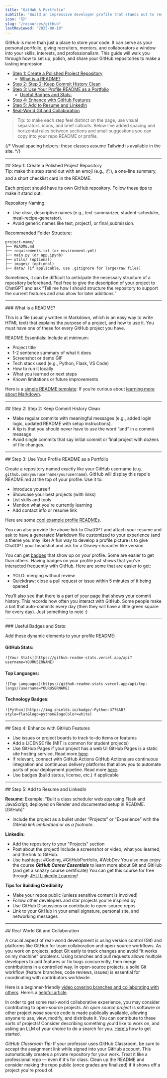 ```yaml
---
title: "GitHub & Portfolio"
subtitle: "Build an impressive developer profile that stands out to recruiters"
icon: "🐱"
slug: "/resources/github"
lastReviewed: "2025-08-18"
---
```


GitHub is more than just a place to store your code. It can serve as your personal portfolio, giving recruiters, mentors, and collaborators a window into your skills, interests, and professionalism. This guide will walk you through how to set up, polish, and share your GitHub repositories to make a lasting impression.

- [Step 1: Create a Polished Project Repository](#step1)
	- [What is a README?](#readme)
- [Step 2: Step 2: Keep Commit History Clean](#step2)
- [Step 3: Use Your Profile README as a Portfolio](#step3)
	- [Useful Badges and Stats:](#badges)
- [Step 4: Enhance with GitHub Features](#step4)
- [Step 5: Add to Resume and LinkedIn](#step5)
- [Real-World Git and Collaboration](#bonus)

> Tip: to make each step feel distinct on the page, use visual separators, icons, and brief callouts. Below I've added spacing and horizontal rules between sections and small suggestions you can copy into your repo README or profile.

{/* Visual spacing helpers: these classes assume Tailwind is available in the site. */}


<hr className="my-8 border-gray-200" />
<div id="step1">
## Step 1: Create a Polished Project Repository
</div>
<div className="mb-4 text-sm text-gray-600">Tip: make this step stand out with an emoji (e.g., 📦), a one-line summary, and a short checklist card in the README.</div>

Each project should have its own GitHub repository. Follow these tips to make it stand out:

Repository Naming:
- Use clear, descriptive names (e.g., text-summarizer, student-scheduler, meal-recipe-generator).
- Avoid generic names like test, project1, or final_submission.

Recommended Folder Structure:
```
project-name/
├── README.md
├── requirements.txt (or environment.yml)
├── main.py (or app.ipynb)
├── utils/ (optional)
├── images/ (optional)
├── data/ (if applicable, use .gitignore for large/raw files)
```
Sometimes, it can be difficult to anticipate the necessary structure of a repository beforehand. Feel free to give the description of your project to ChatGPT and ask “Tell me how I should structure the repository to support the current features and also allow for later additions.”

<hr className="my-8 border-gray-200" />
<div id="readme">
### What is a README?
</div>

This is a file (usually written in Markdown, which is an easy way to write HTML text) that explains the purpose of a project, and how to use it. You must have one of these for every GitHub project you have.

README Essentials:
Include at minimum:
* Project title
* 1-2 sentence summary of what it does
* Screenshot or demo GIF
* Tech stack used (e.g., Python, Flask, VS Code)
* How to run it locally
* What you learned or next steps
* Known limitations or future improvements

Here is a [simple README template](https://gist.github.com/DomPizzie/7a5ff55ffa9081f2de27c315f5018afc): 
If you’re curious about [learning more about Markdown](https://www.markdownguide.org/cheat-sheet/).

<hr className="my-8 border-gray-200" />
<div id="step2">
## Step 2: Step 2: Keep Commit History Clean
</div>

- Make regular commits with meaningful messages (e.g., added login logic, updated README with setup instructions).
- A tip is that you should never have to use the word “and” in a commit message
- Avoid single commits that say initial commit or final project with dozens of file changes.

<hr className="my-8 border-gray-200" />
<div id="step3">
## Step 3: Use Your Profile README as a Portfolio
</div>

Create a repository named exactly like your GitHub username (e.g. ```github.com/yourusername/yourusername```). GitHub will display this repo's README.md at the top of your profile. Use it to:
- Introduce yourself
- Showcase your best projects (with links)
- List skills and tools
- Mention what you're currently learning
- Add contact info or resume link

Here are some [cool example profile READMEs](https://github.com/abhisheknaiidu/awesome-github-profile-readme).

You can also provide the above link to ChatGPT and attach your resume and ask to have a generated Markdown file customized to your experience (and a theme you may like)
A fun way to develop a profile picture is to give ChatGPT your headshot and ask for a Disney-character like version.

You can get [badges](https://github.com/Thinkright20/Profile-Badges) that show up on your profile. Some are easier to get than others. Having badges on your profile just shows that you've interacted frequently with GitHub. Here are some that are easier to get:
- YOLO: merging without review
- Quickdraw: close a pull request or issue within 5 minutes of it being opened

You’ll also see that there is a part of your page that shows your commit history. This records how often you interact with GitHub. Some people make a bot that auto-commits every day (then they will have a little green square for every day). Just something to note :)

<hr className="my-8 border-gray-200" />
<div id="badges">
### Useful Badges and Stats:
</div>


Add these dynamic elements to your profile README:

#### GitHub Stats:
```
![Your Stats](https://github-readme-stats.vercel.app/api?username=YOURUSERNAME)
```

#### Top Languages:
```
![Top Languages](https://github-readme-stats.vercel.app/api/top-langs/?username=YOURUSERNAME)
```

#### Technology Badges:
```
![Python](https://img.shields.io/badge/-Python-3776AB?style=flat&logo=python&logoColor=white)
```

<hr className="my-8 border-gray-200" />
<div id="step4">
## Step 4: Enhance with GitHub Features
</div>

- Use issues or project boards to track to-do items or features
- Add a LICENSE file (MIT is common for student projects)
- Use GitHub Pages if your project has a web UI
	GitHub Pages is a static site hosting service. Read more [here](https://docs.github.com/en/pages/getting-started-with-github-pages/what-is-github-pages).
- If relevant, connect with GitHub Actions
GitHub Actions are continuous integration and continuous delivery platforms that allow you to automate parts of your deployment pipeline. Read more [here](https://docs.github.com/en/actions/get-started/understand-github-actions).
- Use badges (build status, license, etc.) if applicable

<hr className="my-8 border-gray-200" />
<div id="step5">
## Step 5: Add to Resume and LinkedIn
</div>

**Resume:**
Example: "Built a class scheduler web app using Flask and JavaScript; deployed on Render and documented setup in README. [GitHub]"
* Include the project as a bullet under “Projects” or “Experience” with the *GitHub link embedded or as a footnote.*

**LinkedIn:**
- Add the repository to your "Projects" section
- Post about the project! Include a screenshot or video, what you learned, and the link to GitHub.
- Use hashtags: #Coding, #GitHubPortfolio, #WebDev
You also may enjoy the course ___GitHub Career Essentials___ to learn more about Git and GitHub (and get a snazzy course certificate) You can get this course for free through [JHU LinkedIn Learning](linkedinlearning.jh.edu)!

**Tips for Building Credibility**
- Make your repos public (unless sensitive content is involved)
- Follow other developers and star projects you're inspired by
- Use GitHub Discussions or contribute to open-source repos
- Link to your GitHub in your email signature, personal site, and networking messages

<hr className="my-8 border-gray-200" />
<div id="bonus">
## Real-World Git and Collaboration
</div>

A crucial aspect of real-world development is using version control (Git) and platforms like GitHub for team collaboration and open-source workflows. As you work on projects, adopt Git early to track changes and avoid “it works on my machine” problems. Using branches and pull requests allows multiple developers to add features or fix bugs concurrently, then merge contributions in a controlled way. In open-source projects, a solid Git workflow (feature branches, code reviews, issues) is essential for coordinating with contributors worldwide.

Here is a beginner-friendly [video covering branches and collaborating with others](https://www.youtube.com/watch?v=FyAAIHHClqI). Here’s a [helpful article](https://dev.to/karanpratapsingh/my-journey-to-understanding-git-github-and-collaborative-workflow-46me).

In order to get some real-world collaborative experience, you may consider contributing to open-source projects. An *open source project* is softawre or other project wose source code is made publically available, allowing anyone to use, view, modify, and distribute it. You can contribute to these sorts of projects! Consider describing something you'd like to work on, and asking an LLM of your choice to do a search for you. [Here's](https://www.firsttimersonly.com/) how to get started.

*GitHub Classroom Tip:*
If your professor uses GitHub Classroom, be sure to accept the assignment link while signed into your GitHub account. This automatically creates a private repository for your work. Treat it like a professional repo — even if it's for class. Clean up the README and consider making the repo public (once grades are finalized) if it shows off a project you're proud of.


